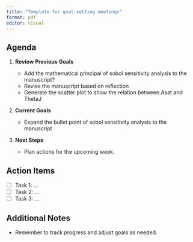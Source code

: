 ```yaml
---
title: "Template for goal-setting meetings"
format: pdf
editor: visual
---
```


## Agenda

1.  **Review Previous Goals**

    -   Add the mathematical principal of sobol sensitivity analysis to the manuscript?
    -   Revise the manuscript based on reflection
    -   Generate the scatter plot to show the relation between Asat and ThetaJ
2.  **Current Goals**

    -   Expand the bullet point of sobol sensitivity analysis to the manuscript
3.  **Next Steps**
    -   Plan actions for the upcoming week.

## Action Items

-   [ ] Task 1: ...
-   [ ] Task 2: ...
-   [ ] Task 3: ...

## Additional Notes

-   Remember to track progress and adjust goals as needed.
